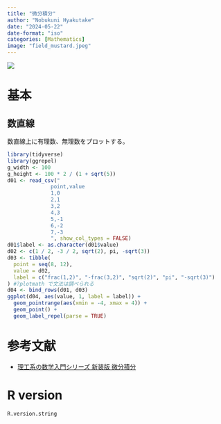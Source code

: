 ```yaml
---
title: "微分積分"
author: "Nobukuni Hyakutake"
date: "2024-05-22"
date-format: "iso"
categories: [Mathematics]
image: "field_mustard.jpeg"
---
```


![](field_mustard.jpeg)

# 基本

## 数直線

数直線上に有理数、無理数をプロットする。

```r
library(tidyverse)
library(ggrepel)
g_width <- 100
g_height <- 100 * 2 / (1 + sqrt(5))
d01 <- read_csv("
              point,value
              1,0
              2,1
              3,2
              4,3
              5,-1
              6,-2
              7,-3
              ", show_col_types = FALSE)
d01$label <- as.character(d01$value)
d02 <- c(1 / 2, -3 / 2, sqrt(2), pi, -sqrt(3))
d03 <- tibble(
  point = seq(8, 12),
  value = d02,
  label = c("frac(1,2)", "-frac(3,2)", "sqrt(2)", "pi", "-sqrt(3)")
) #?plotmath で文法は調べられる
d04 <- bind_rows(d01, d03)
ggplot(d04, aes(value, 1, label = label)) +
  geom_pointrange(aes(xmin = -4, xmax = 4)) +
  geom_point() +
  geom_label_repel(parse = TRUE)
```


# 参考文献

- [理工系の数学入門シリーズ 新装版 微分積分](https://www.iwanami.co.jp/book/b482316.html)

# R version

```r
R.version.string
```